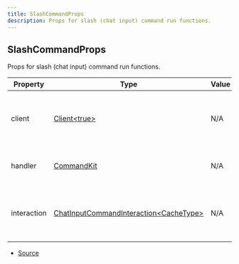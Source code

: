```yaml
---
title: SlashCommandProps
description: Props for slash (chat input) command run functions.
---
```


## SlashCommandProps

Props for slash (chat input) command run functions.

| Property    | Type                                                                                                                              | Value | Description                                                |
| ----------- | --------------------------------------------------------------------------------------------------------------------------------- | ----- | ---------------------------------------------------------- |
| client      | [Client\<true>](https://discord.js.org/docs/packages/discord.js/main/Client:Class)                                                | N/A   | The Discord.js client object that CommandKit is handling.  |
| handler     | [CommandKit](/docs/classes/CommandKit)                                                                                            | N/A   | The current CommandKit handler instance.                   |
| interaction | [ChatInputCommandInteraction\<CacheType>](https://discord.js.org/docs/packages/discord.js/main/ChatInputCommandInteraction:Class) | N/A   | The current slash (chat input) command interaction object. |

- [Source](https://github.com/underctrl-io/commandkit/blob/6165e6a1296074517b13a566a6b705fa6b059dbc/packages/commandkit/src/types.ts#L147)
